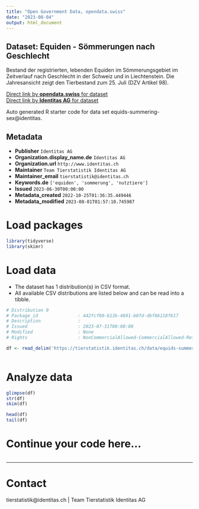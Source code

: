 ```yaml
---
title: "Open Government Data, opendata.swiss"
date: "2023-08-04"
output: html_document
---
```


## Dataset: Equiden - Sömmerungen nach Geschlecht

Bestand der registrierten, lebenden Equiden im Sömmerungsgebiet im Zeitverlauf nach Geschlecht in der Schweiz und in Liechtenstein. Die Jahresansicht zeigt den Tierbestand zum 25. Juli (DZV Artikel 98).

[Direct link by **opendata.swiss** for dataset](https://opendata.swiss/de/dataset/equiden-sommerungen-nach-geschlecht)<br>
[Direct link by **Identitas AG** for dataset](https://tierstatistik.identitas.ch/)

Auto generated R starter code for data set equids-summering-sex@identitas.

## Metadata

- **Publisher** `Identitas AG`
- **Organization.display_name.de** `Identitas AG`
- **Organization.url** `http://www.identitas.ch`
- **Maintainer** `Team Tierstatistik Identitas AG`
- **Maintainer_email** `tierstatistik@identitas.ch`
- **Keywords.de** `['equiden', 'sommerung', 'nutztiere']`
- **Issued** `2023-06-30T00:00:00`
- **Metadata_created** `2022-10-25T01:36:35.449446`
- **Metadata_modified** `2023-08-01T01:57:10.745987`


# Load packages

```r

library(tidyverse)
library(skimr)

```

# Load data

-   The dataset has 1 distribution(s) in CSV format.
-   All available CSV distributions are listed below and can be read into a tibble.

```r

# Distribution 0
# Package_id               : 442fcf80-b13b-4691-b0fd-dbf86118f617
# Description              : 
# Issued                   : 2023-07-31T00:00:00
# Modified                 : None
# Rights                   : NonCommercialAllowed-CommercialAllowed-ReferenceRequired

df <- read_delim('https://tierstatistik.identitas.ch/data/equids-summering-sex.csv')



```

# Analyze data

```r

glimpse(df)
str(df)
skim(df)

head(df)
tail(df)

```

# Continue your code here...

```r

```

------------------------------------------------------------------------

# Contact

tierstatistik@identitas.ch | Team Tierstatistik Identitas AG
